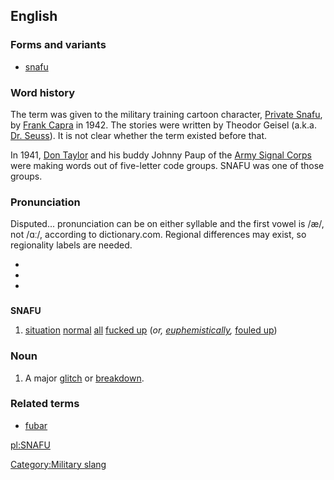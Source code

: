 {{rfc|does this have a plural? The military slang sense needs a definition, not just the spelling out}}
==English==
===Forms and variants===
* [[snafu]]

===Word history===
<!--Note: this is not an etymology-->
The term was given to the military training cartoon character, [[w:Private Snafu|Private Snafu]], by [[w:Frank Capra|Frank Capra]] in 1942.  The stories were written by Theodor Geisel (a.k.a. [[w:Dr. Seuss|Dr. Seuss]]).  It is not clear whether the term existed before that.

In 1941, [[w:Donald Taylor (aviator)|Don Taylor]] and his buddy Johnny Paup of the [[w:Army Signal Corps|Army Signal Corps]] were making words out of five-letter code groups. SNAFU was one of those groups. 

===Pronunciation===
{{rfp}} Disputed... pronunciation can be on either syllable and the first vowel is /æ/, not /ɑː/, according to dictionary.com. Regional differences may exist, so regionality labels are needed.
* {{enPR|snä'foo͞}}
* {{IPA|/ˈsnɑːfu/}}
* {{SAMPA|/"snAfu/}}

==={{acronym}}===
'''SNAFU'''

# {{context|military slang}} [[situation]] [[normal]] [[all]] [[fuck up|fucked up]] (''or, [[euphemistically]],'' [[foul up|fouled up]])

===Noun===
{{en-noun}}

# A major [[glitch]] or [[breakdown]].
{{rfex}}

===Related terms===
* [[fubar]]

<!----
==External links==
*[http://www.snafu.com/Snafu/SnafuStory.html/ Snafu Homepage]
*[http://www.pahrahdiseonline.com/SNAFU.htm/ SNAFU- Will the Real SNAFU stand up?]
*[http://www.tultw.com/bios/snafu.htm/ Private Snafu Bio Site]
---->


[[Category:Military slang]]

[[pl:SNAFU]]